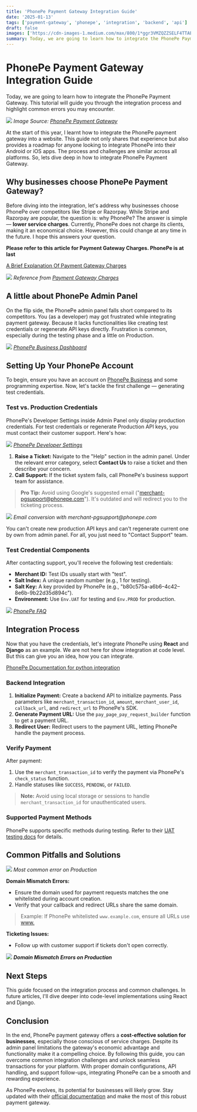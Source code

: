 ```yaml
---
title: 'PhonePe Payment Gateway Integration Guide'
date: '2025-01-13'
tags: ['payment-gateway', 'phonepe', 'integration', 'backend', 'api']
draft: false
images: ['https://cdn-images-1.medium.com/max/800/1*ggr3VMZQZZSELF4TTAEJ9A.png']
summary: Today, we are going to learn how to integrate the PhonePe Payment Gateway. This tutorial will guide you through the integration process and highlight common errors you may encounter.
---
```


# PhonePe Payment Gateway Integration Guide

Today, we are going to learn how to integrate the PhonePe Payment Gateway. This tutorial will guide you through the integration process and highlight common errors you may encounter.

![](https://cdn-images-1.medium.com/max/800/1*ggr3VMZQZZSELF4TTAEJ9A.png)
_Image Source: [PhonePe Payment Gateway](https://www.apnnews.com/phonepe-payment-gateway-helps-small-and-medium-businesses-save-upto-inr-8-lakhs/)_

At the start of this year, I learnt how to integrate the PhonePe payment gateway into a website. This guide not only shares that experience but also provides a roadmap for anyone looking to integrate PhonePe into their Android or iOS apps. The process and challenges are similar across all platforms. So, lets dive deep in how to integrate PhonePe Payment Gateway.

## Why businesses choose PhonePe Payment Gateway?

Before diving into the integration, let's address why businesses choose PhonePe over competitors like Stripe or Razorpay. While Stripe and Razorpay are popular, the question is: why PhonePe? The answer is simple — **lower service charges**. Currently, PhonePe does not charge its clients, making it an economical choice. However, this could change at any time in the future. I hope this answers your question.

**Please refer to this article for Payment Gateway Charges. PhonePe is at last**

[A Brief Explanation Of Payment Gateway Charges](https://medium.com/@subburs987/a-brief-explanation-of-payment-gateway-charges-de20f45056e6)

![](https://cdn-images-1.medium.com/max/1200/1*MFp4JeVdv1tyZpFSctwMXA.png)
_Reference from [Payment Gateway Charges](https://medium.com/@subburs987/a-brief-explanation-of-payment-gateway-charges-de20f45056e6)_

## A little about PhonePe Admin Panel

On the flip side, the PhonePe admin panel falls short compared to its competitors. You (as a developer) may got frustrated while integrating payment gateway. Because it lacks functionalities like creating test credentials or regenerate API keys directly. Frustration is common, especially during the testing phase and a little on Production.

![](https://cdn-images-1.medium.com/max/1200/1*LqcZSS14M8h5-cGMru8fyw.png)
_[PhonePe Business Dashboard](https://business.phonepe.com/dashboard)_

## Setting Up Your PhonePe Account

To begin, ensure you have an account on [PhonePe Business](https://business.phonepe.com/login) and some programming expertise. Now, let's tackle the first challenge — generating test credentials.

### Test vs. Production Credentials

PhonePe's Developer Settings inside Admin Panel only display production credentials. For test credentials or regenerate Production API keys, you must contact their customer support. Here's how:

![](https://cdn-images-1.medium.com/max/1200/1*l0ZEDjF5kXFMNPTPAD9F5Q.png)
_[PhonePe Developer Settings](https://business.phonepe.com/developer-settings/api-keys)_

1. **Raise a Ticket:** Navigate to the "Help" section in the admin panel. Under the relevant error category, select **Contact Us** to raise a ticket and then describe your concern.
2. **Call Support:** If the ticket system fails, call PhonePe's business support team for assistance.

> **Pro Tip:** Avoid using Google's suggested email ("merchant-pgsupport@phonepe.com"). It's outdated and will redirect you to the ticketing process.

![](https://cdn-images-1.medium.com/max/1200/1*juzv7g0UTmy0PTsI8fLg9w.png)
_Email conversion with merchant-pgsupport@phonepe.com_

You can't create new production API keys and can't regenerate current one by own from admin panel. For all, you just need to "Contact Support" team.

### Test Credential Components

After contacting support, you'll receive the following test credentials:

- **Merchant ID:** Test IDs usually start with "test".
- **Salt Index:** A unique random number (e.g., 1 for testing).
- **Salt Key:** A key provided by PhonePe (e.g., "b80c575a-a6b6–4c42–8e6b-9b22d35d894c").
- **Environment:** Use `Env.UAT` for testing and `Env.PROD` for production.

![](https://cdn-images-1.medium.com/max/1200/1*O5fhi6yW6Ri_jFKytu1oug.png)
_[PhonePe FAQ](https://business.phonepe.com/faq)_

## Integration Process

Now that you have the credentials, let's integrate PhonePe using **React** and **Django** as an example. We are not here for show integration at code level. But this can give you an idea, how you can integrate.

[PhonePe Documentation for python integration](https://developer.phonepe.com/v1/reference/python-setup/)

### Backend Integration

1. **Initialize Payment:** Create a backend API to initialize payments. Pass parameters like `merchant_transaction_id`, `amount`, `merchant_user_id`, `callback_url`, and `redirect_url` to PhonePe's SDK.
2. **Generate Payment URL:** Use the `pay_page_pay_request_builder` function to get a payment URL.
3. **Redirect User:** Redirect users to the payment URL, letting PhonePe handle the payment process.

### Verify Payment

After payment:

1. Use the `merchant_transaction_id` to verify the payment via PhonePe's `check_status` function.
2. Handle statuses like `SUCCESS`, `PENDING`, or `FAILED`.

> **Note:** Avoid using local storage or sessions to handle `merchant_transaction_id` for unauthenticated users.

### Supported Payment Methods

PhonePe supports specific methods during testing. Refer to their [UAT testing docs](https://developer.phonepe.com/v1/docs/uat-testing/) for details.

## Common Pitfalls and Solutions

![](https://cdn-images-1.medium.com/max/800/1*ueIyz0_ri0GaHBG_oPG21A.png)
_Most common error on Production_

**Domain Mismatch Errors:**

- Ensure the domain used for payment requests matches the one whitelisted during account creation.
- Verify that your callback and redirect URLs share the same domain.

> Example: If PhonePe whitelisted `www.example.com`, ensure all URLs use [www.](http://www..)

**Ticketing Issues:**

- Follow up with customer support if tickets don't open correctly.

![](https://cdn-images-1.medium.com/max/1200/1*oJg2gks7eor6F5CmEoBKVg.png)
**_Domain Mismatch Errors on Production_**

## Next Steps

This guide focused on the integration process and common challenges. In future articles, I'll dive deeper into code-level implementations using React and Django.

## Conclusion

In the end, PhonePe payment gateway offers a **cost-effective solution for businesses**, especially those conscious of service charges. Despite its admin panel limitations the gateway's economic advantage and functionality make it a compelling choice. By following this guide, you can overcome common integration challenges and unlock seamless transactions for your platform. With proper domain configurations, API handling, and support follow-ups, integrating PhonePe can be a smooth and rewarding experience.

As PhonePe evolves, its potential for businesses will likely grow. Stay updated with their [official documentation](https://developer.phonepe.com/) and make the most of this robust payment gateway.
